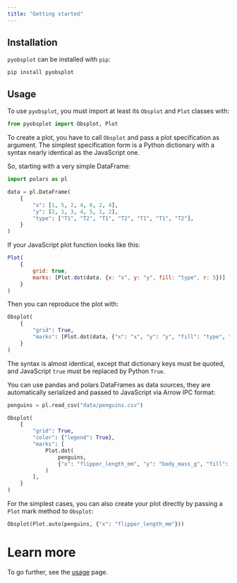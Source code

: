 ```yaml
---
title: "Getting started"
---
```


## Installation

`pyobsplot` can be installed with `pip`:

```shell
pip install pyobsplot
```


## Usage

To use `pyobsplot`, you must import at least its `Obsplot` and `Plot` classes with:

```python
from pyobsplot import Obsplot, Plot

```

To create a plot, you have to call `Obsplot` and pass a plot specification as argument. The simplest specification form is a Python dictionary with a syntax nearly identical as the JavaScript one. 

So, starting with a very simple DataFrame:

```python
import polars as pl

data = pl.DataFrame(
    {
        "x": [1, 5, 2, 4, 6, 2, 4],
        "y": [2, 1, 3, 4, 5, 1, 2],
        "type": ["T1", "T2", "T1", "T2", "T1", "T1", "T2"],
    }
)
```

If your JavaScript plot function looks like this:

```javascript
Plot(
    {
        grid: true,
        marks: [Plot.dot(data, {x: "x", y: "y", fill: "type", r: 5})]
    }
)
```

Then you can reproduce the plot with:

```python
Obsplot(
    {
        "grid": True,
        "marks": [Plot.dot(data, {"x": "x", "y": "y", "fill": "type", "r": 5})],
    }
)
```

The syntax is almost identical, except that dictionary keys must be quoted, and JavaScript `true` must be replaced by Python `True`.

You can use pandas and polars DataFrames as data sources, they are automatically serialized and passed to JavaScript via Arrow IPC format:

```python
penguins = pl.read_csv("data/penguins.csv")

Obsplot(
    {
        "grid": True,
        "color": {"legend": True},
        "marks": [
            Plot.dot(
                penguins,
                {"x": "flipper_length_mm", "y": "body_mass_g", "fill": "island"},
            )
        ],
    }
)
```

For the simplest cases, you can also create your plot directly by passing a `Plot` mark method to `Obsplot`:

```python
Obsplot(Plot.auto(penguins, {"x": "flipper_length_mm"}))
```

# Learn more

To go further, see the [usage](usage.qmd) page.

